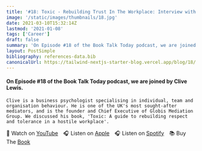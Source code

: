 ```yaml
---
title: '#18: Toxic - Rebuilding Trust In The Workplace: Interview with Clive Lewis'
image: '/static/images/thumbnails/18.jpg'
date: 2021-03-10T15:32:14Z
lastmod: '2021-01-08'
tags: ['Career']
draft: false
summary: 'On Episode #18 of the Book Talk Today podcast, we are joined by Clive Lewis. Clive is a business psychologist specialising in individual, team and organisation behaviour. He is one of the UKs most sought-after mediators, and is the founder and Chief Executive of Globis Mediation Group. We discussed his book, Toxic: A guide to rebuilding respect and tolerance in a hostile workplace.'
layout: PostSimple
bibliography: references-data.bib
canonicalUrl: https://tailwind-nextjs-starter-blog.vercel.app/blog/18/
---
```


#### On Episode #18 of the Book Talk Today podcast, we are joined by Clive Lewis.

    Clive is a business psychologist specialising in individual, team and organisation behaviour. He is one of the UK's most sought-after mediators, and is the founder and Chief Executive of Globis Mediation Group. We discussed his book, 'Toxic: A guide to rebuilding respect and tolerance in a hostile workplace'.

🎥&nbsp;Watch on [YouTube]&emsp;🎧&nbsp;Listen on [Apple]&emsp;🎧&nbsp;Listen on [Spotify]&emsp;📚&nbsp;Buy The [Book]&emsp;

[youtube]: https://youtu.be/ZV84X5Hr_dE
[apple]: https://podcasts.apple.com/gb/podcast/18-toxic-rebuilding-trust-in-workplace-interview-clive/id1525619296?i=1000512391515
[spotify]: https://open.spotify.com/episode/7hQ3P553Rs8VNaZbeEdTFO?si=OM0oeGkpStu2aqFZIiqTDQ
[book]: https://amzn.to/3G5ukFa
